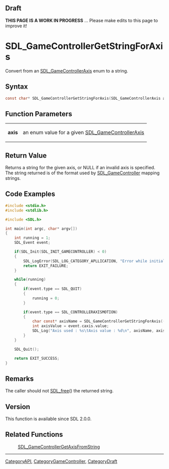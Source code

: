 == Draft ==

'''THIS PAGE IS A WORK IN PROGRESS''' ... Please make edits to this page to improve it!


<!-- #*^*^*^*^*See https://wiki.libsdl.org/SGFunctions for details on editing this page*^*^*^*^* -->
= SDL_GameControllerGetStringForAxis =

Convert from an [[SDL_GameControllerAxis]] enum to a string.

== Syntax ==

<syntaxhighlight lang='c'>
const char* SDL_GameControllerGetStringForAxis(SDL_GameControllerAxis axis);
</syntaxhighlight>

== Function Parameters ==

{|
|'''axis'''
|an enum value for a given [[SDL_GameControllerAxis]]
|}

== Return Value ==

Returns a string for the given axis, or NULL if an invalid axis is
specified. The string returned is of the format used by
[[SDL_GameController]] mapping strings.

== Code Examples == 
<!-- #Example1 Start -->
<syntaxhighlight lang='c'>
#include <stdio.h>
#include <stdlib.h>

#include <SDL.h>

int main(int argc, char* argv[])
{
    int running = 1;
    SDL_Event event;

    if(SDL_Init(SDL_INIT_GAMECONTROLLER) < 0)
    {
        SDL_LogError(SDL_LOG_CATEGORY_APLLICATION, "Error while initializing SDL2 library : %s\n", SDL_GetError());
        return EXIT_FAILURE;
    }

    while(running)
    {
        if(event.type == SDL_QUIT)
        {
            running = 0;
        }

        if(event.type == SDL_CONTROLLERAXISMOTION)
        {
            char const* axisName = SDL_GameControllerGetStringForAxis((SDL_GameControllerAxis) event.caxis.axis);
            int axisValue = event.caxis.value;
            SDL_Log("Axis used : %s\tAxis value : %d\n", axisName, axisValue);
        }
    }

    SDL_Quit();

    return EXIT_SUCCESS;
}
</syntaxhighlight>
<!-- #End Example1 -->

== Remarks ==

The caller should not [[SDL_free]]() the returned string.

== Version ==

This function is available since SDL 2.0.0.

== Related Functions ==

:[[SDL_GameControllerGetAxisFromString]]

----
[[CategoryAPI]], [[CategoryGameController]], [[CategoryDraft]]


